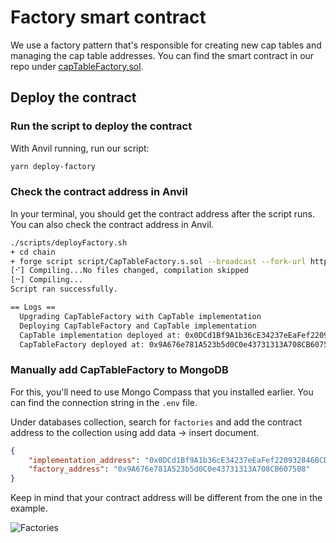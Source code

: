 
# Factory smart contract

We use a factory pattern that's responsible for creating new cap tables and managing the cap table addresses. You can find the smart contract in our repo under [capTableFactory.sol](https://github.com/transfer-agent-protocol/tap-cap-table/blob/main/chain/src/CapTableFactory.sol).

## Deploy the contract
<Steps>

### Run the script to deploy the contract

With Anvil running, run our script:

```bash
yarn deploy-factory
```

### Check the contract address in Anvil

In your terminal, you should get the contract address after the script runs. You can also check the contract address in Anvil.

```bash
./scripts/deployFactory.sh
+ cd chain
+ forge script script/CapTableFactory.s.sol --broadcast --fork-url http://127.0.0.1:8545
[⠊] Compiling...No files changed, compilation skipped
[⠒] Compiling...
Script ran successfully.

== Logs ==
  Upgrading CapTableFactory with CapTable implementation
  Deploying CapTableFactory and CapTable implementation
  CapTable implementation deployed at: 0x0DCd1Bf9A1b36cE34237eEaFef220932846BCD82
  CapTableFactory deployed at: 0x9A676e781A523b5d0C0e43731313A708CB607508
```
### Manually add CapTableFactory to MongoDB

For this, you'll need to use Mongo Compass that you installed earlier. You can find the connection string in the `.env` file.

Under databases collection, search for `factories` and add the contract address to the collection using add data -> insert document.

```json
{
	"implementation_address": "0x0DCd1Bf9A1b36cE34237eEaFef220932846BCD82",
  	"factory_address": "0x9A676e781A523b5d0C0e43731313A708CB607508"
}
 ```

Keep in mind that your contract address will be different from the one in the example.

![Factories](../../../public/images/mongo-factories.png)
</Steps>